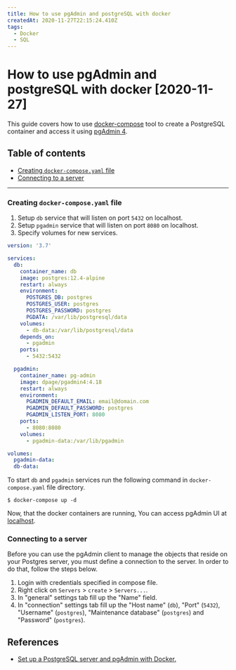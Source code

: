 ```yaml
---
title: How to use pgAdmin and postgreSQL with docker
createdAt: 2020-11-27T22:15:24.410Z
tags:
  - Docker
  - SQL
---
```


# How to use pgAdmin and postgreSQL with docker [2020-11-27]

This guide covers how to use [docker-compose](https://docs.docker.com/compose/) tool to create a PostgreSQL container and access it using [pgAdmin 4](https://www.pgadmin.org/).

## Table of contents

- [Creating `docker-compose.yaml` file](#creating-docker-compose-yaml-file)
- [Connecting to a server](#connecting-to-a-server)

---

### Creating `docker-compose.yaml` file

1. Setup `db` service that will listen on port `5432` on localhost.
2. Setup `pgadmin` service that will listen on port `8080` on localhost.
3. Specify volumes for new services.

```yaml [4,20,33]
version: '3.7'

services:
  db:
    container_name: db
    image: postgres:12.4-alpine
    restart: always
    environment:
      POSTGRES_DB: postgres
      POSTGRES_USER: postgres
      POSTGRES_PASSWORD: postgres
      PGDATA: /var/lib/postgresql/data
    volumes:
      - db-data:/var/lib/postgresql/data
    depends_on:
      - pgadmin
    ports:
      - 5432:5432

  pgadmin:
    container_name: pg-admin
    image: dpage/pgadmin4:4.18
    restart: always
    environment:
      PGADMIN_DEFAULT_EMAIL: email@domain.com
      PGADMIN_DEFAULT_PASSWORD: postgres
      PGADMIN_LISTEN_PORT: 8080
    ports:
      - 8080:8080
    volumes:
      - pgadmin-data:/var/lib/pgadmin

volumes:
  pgadmin-data:
  db-data:
```

To start `db` and `pgadmin` services run the following command in `docker-compose.yaml` file directory.

```shell script
$ docker-compose up -d
```

Now, that the docker containers are running, You can access pgAdmin UI at [localhost](http://localhost:8080).

### Connecting to a server

Before you can use the pgAdmin client to manage the objects that reside on your Postgres server, you must define a connection to the server. In order to do that, follow the steps below.

1. Login with credentials specified in compose file.
2. Right click on `Servers` > `create` > `Servers...`.
3. In "general" settings tab fill up the "Name" field.
4. In "connection" settings tab fill up the "Host name" (`db`), "Port" (`5432`), "Username" (`postgres`), "Maintenance database" (`postgres`) and "Password" (`postgres`).

## References

- [Set up a PostgreSQL server and pgAdmin with Docker.](https://linuxhint.com/postgresql_docker/)
